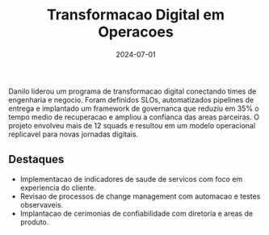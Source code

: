 ﻿---
title: 'Transformacao Digital em Operacoes'
slug: 'transformacao-digital-operacoes'
excerpt: 'Programa de automacao e confiabilidade para acelerar roadmaps digitais alinhando tecnologia e negocio.'
date: '2024-07-01'
tags:
  - SRE
  - Automacao
  - DevOps
status: 'active'
coverImage: /images/projects/example-cover.jpg
---

Danilo liderou um programa de transformacao digital conectando times de engenharia e negocio. Foram definidos SLOs,
automatizados pipelines de entrega e implantado um framework de governanca que reduziu em 35% o tempo medio de
recuperacao e ampliou a confianca das areas parceiras. O projeto envolveu mais de 12 squads e resultou em um modelo
operacional replicavel para novas jornadas digitais.

## Destaques

- Implementacao de indicadores de saude de servicos com foco em experiencia do cliente.
- Revisao de processos de change management com automacao e testes observaveis.
- Implantacao de cerimonias de confiabilidade com diretoria e areas de produto.
